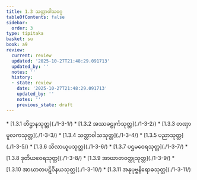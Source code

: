 ```yaml
---
title: 1.3 သတ္တာဝါသဝဂ္ဂ
tableOfContents: false
sidebar:
  order: 3
type: tipitaka
basket: su
book: a9
review:
  current: review
  updated: '2025-10-27T21:48:29.091713'
  updated_by: ''
  notes: ''
  history:
  - state: review
    date: '2025-10-27T21:48:29.091713'
    updated_by: ''
    notes: ''
    previous_state: draft
---
```



<ReviewStatus review={frontmatter.review} showDetails={true} />

<HypothesisAnnotation frontmatter={frontmatter} />

<DynamicBreadcrumb />



<TableOfContents book="a9" section="1.3">
* [1.3.1 တိဌာနသုတ္တ](./1-3-1/)
* [1.3.2 အဿခဠုင်္ကသုတ္တ](./1-3-2/)
* [1.3.3 တဏှာမူလကသုတ္တ](./1-3-3/)
* [1.3.4 သတ္တာဝါသသုတ္တ](./1-3-4/)
* [1.3.5 ပညာသုတ္တ](./1-3-5/)
* [1.3.6 သိလာယူပသုတ္တ](./1-3-6/)
* [1.3.7 ပဌမဝေရသုတ္တ](./1-3-7/)
* [1.3.8 ဒုတိယဝေရသုတ္တ](./1-3-8/)
* [1.3.9 အာဃာတဝတ္ထုသုတ္တ](./1-3-9/)
* [1.3.10 အာဃာတပဋိဝိနယသုတ္တ](./1-3-10/)
* [1.3.11 အနုပုဗ္ဗနိရောဓသုတ္တ](./1-3-11/)
</TableOfContents>